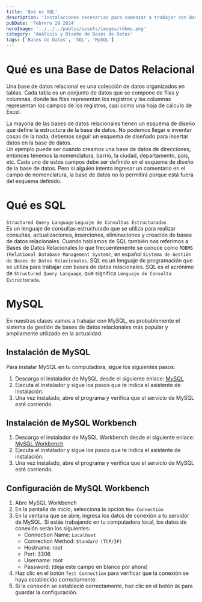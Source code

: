 ```yaml
---
title: 'Qué es SQL'
description: 'Instalaciones necesarias para comenzar a trabajar con Bases de Datos Relacionales'
pubDate: 'Febrero 28 2024'
heroImage: '../../../public/assets/images/rdbms.png'
category: 'Análisis y Diseño de Bases de Datos'
tags: ['Bases de Datos', 'SQL', 'MySQL']
---
```


# Qué es una Base de Datos Relacional

Una base de datos relacional es una colección de datos organizados en tablas. Cada tabla es un conjunto de datos que se
compone de filas y columnas, donde las filas representan los registros y las columnas representan los campos de los
registros, casi como una hoja de cálculo de Excel.

La mayoría de las bases de datos relacionales tienen un esquema de diseño que define la estructura de la base de
datos. No podemos llegar e inventar cosas de la nada, debemos seguir un esquema de diseñado para insertar datos en
la base de datos.\
Un ejemplo puede ser cuando creamos una base de datos de direcciones, entonces tenemos la nomenclatura, barrio, la
ciudad, departamento, país, etc. Cada uno de estos campos debe ser definido en el esquema de diseño de la base de
datos. Pero si alguién intenta ingresar un comentario en el campo de nomenclatura, la base de datos no lo permitirá
porque está fuera del esquema definido.

# Qué es SQL

`Structured Query Language` `Leguaje de Consultas Estructuradas`\
Es un lenguaje de consultas estructurado que se utiliza para realizar consultas, actualizaciones, inserciones,
eliminaciones y creación de bases de datos relacionales.
Cuando hablamos de SQL también nos referimos a Bases de Datos Relacionales lo que frecuentemente se conoce como
`RDBMS` `(Relational Database Management System)`, en español `Sistema de Gestión de Bases de Datos Relacionales`.
SQL es un lenguaje de programación que se utiliza para trabajar con bases de datos relacionales. SQL es el acrónimo
de `Structured Query Language`, que significa `Lenguaje de Consulta Estructurada`.

# MySQL

En nuestras clases vamos a trabajar con MySQL, es probablemente el sistema de gestión de bases de datos relacionales
más popular y ampliamente utilizado en la actualidad.

## Instalación de MySQL

Para instalar MySQL en tu computadora, sigue los siguientes pasos:

1. Descarga el instalador de MySQL desde el siguiente enlace: [MySQL](https://dev.mysql.com/downloads/mysql/)
2. Ejecuta el instalador y sigue los pasos que te indica el asistente de instalación.
3. Una vez instalado, abre el programa y verifica que el servicio de MySQL esté corriendo.

## Instalación de MySQL Workbench

1. Descarga el instalador de MySQL Workbench desde el siguiente enlace: [MySQL Workbench](https://dev.mysql.com/downloads/workbench/)
2. Ejecuta el instalador y sigue los pasos que te indica el asistente de instalación.
3. Una vez instalado, abre el programa y verifica que el servicio de MySQL esté corriendo.

## Configuración de MySQL Workbench

1. Abre MySQL Workbench
2. En la pantalla de inicio, selecciona la opción `New Connection`
3. En la ventana que se abre, ingresa los datos de conexión a tu servidor de MySQL. Si estás trabajando en tu computadora
   local, los datos de conexión serán los siguientes:
   - Connection Name: `Localhost`
   - Connection Method: `Standard (TCP/IP)`
   - Hostname: root
   - Port: 3306
   - Username: root
   - Password: (deja este campo en blanco por ahora)
4. Haz clic en el botón `Test Connection` para verificar que la conexión se haya establecido correctamente.
5. Si la conexión se estableció correctamente, haz clic en el botón `OK` para guardar la configuración.
